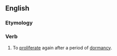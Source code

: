 ==English==

===Etymology===
{{prefix|en|re|proliferate}}

===Verb===
{{en-verb|reproliferat}}

# {{lb|en|biology}} To [[proliferate]] again after a period of [[dormancy]].